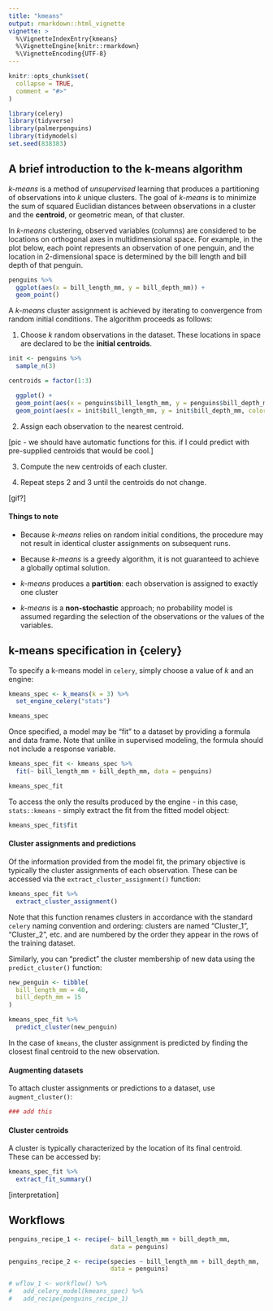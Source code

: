 ```yaml
---
title: "kmeans"
output: rmarkdown::html_vignette
vignette: >
  %\VignetteIndexEntry{kmeans}
  %\VignetteEngine{knitr::rmarkdown}
  %\VignetteEncoding{UTF-8}
---
```


```r
knitr::opts_chunk$set(
  collapse = TRUE,
  comment = "#>"
)
```

```r
library(celery)
library(tidyverse)
library(palmerpenguins)
library(tidymodels)
set.seed(838383)
```

## A brief introduction to the k-means algorithm

*k-means* is a method of *unsupervised* learning that produces a partitioning of
observations into *k* unique clusters.  The goal of *k-means* is to minimize the sum of
squared Euclidian distances between observations in a cluster and the **centroid**,
or geometric mean, of that cluster.

In *k-means* clustering, observed variables (columns) are considered to be locations
on orthogonal axes in multidimensional space.  For example, in the plot below,
each point represents an observation of one penguin, and the location in 2-dimensional
space is determined by the bill length and bill depth of that penguin.

```r
penguins %>%
  ggplot(aes(x = bill_length_mm, y = bill_depth_mm)) + 
  geom_point()
```


A *k-means* cluster assignment is achieved by iterating to convergence from random
initial conditions.  The algorithm proceeds as follows:

1. Choose *k* random observations in the dataset.  These locations in space are
declared to be the **initial centroids**.

```r
init <- penguins %>%
  sample_n(3)

centroids = factor(1:3)

  ggplot() + 
  geom_point(aes(x = penguins$bill_length_mm, y = penguins$bill_depth_mm)) +
  geom_point(aes(x = init$bill_length_mm, y = init$bill_depth_mm, color = clusters), size = 5)
```

2. Assign each observation to the nearest centroid.

[pic - we should have automatic functions for this.  if I could predict with
pre-supplied centroids that would be cool.]

3. Compute the new centroids of each cluster.

4. Repeat steps 2 and 3 until the centroids do not change.

[gif?]


#### Things to note

* Because *k-means* relies on random initial conditions, the procedure may not
result in identical cluster assignments on subsequent runs.

* Because *k-means* is a greedy algorithm, it is not guaranteed to achieve a
globally optimal solution.

* *k-means* produces a **partition**: each observation is assigned to exactly 
one cluster

* *k-means* is a **non-stochastic** approach; no probability model is assumed
regarding the selection of the observations or the values of the variables.


## k-means specification in {celery}

To specify a k-means model in `celery`, simply choose a value of $k$ and an
engine:

```r
kmeans_spec <- k_means(k = 3) %>%
  set_engine_celery("stats") 

kmeans_spec
```

Once specified, a model may be "fit" to a dataset by providing a formula and 
data frame.  Note that unlike in supervised modeling, the formula should not
include a response variable.

```r
kmeans_spec_fit <- kmeans_spec %>%
  fit(~ bill_length_mm + bill_depth_mm, data = penguins)

kmeans_spec_fit
```

To access the only the results produced by the engine - in this case, `stats::kmeans` -
simply extract the fit from the fitted model object:

```r
kmeans_spec_fit$fit
```

#### Cluster assignments and predictions

Of the information provided from the model fit, the primary objective is typically
the cluster assignments of each observation.  These can be accessed via the
`extract_cluster_assignment()` function:

```r
kmeans_spec_fit %>%
  extract_cluster_assignment()
```

Note that this function renames clusters in accordance with the standard `celery`
naming convention and ordering: clusters are named "Cluster_1", "Cluster_2", etc.
and are numbered by the order they appear in the rows of the training dataset.

Similarly, you can "predict" the cluster membership of new data using the 
`predict_cluster()` function:

```r
new_penguin <- tibble(
  bill_length_mm = 40,
  bill_depth_mm = 15
)

kmeans_spec_fit %>%
  predict_cluster(new_penguin)
```

In the case of `kmeans`, the cluster assignment is predicted by finding the closest
final centroid to the new observation.


#### Augmenting datasets

To attach cluster assignments or predictions to a dataset, use `augment_cluster()`:

```r
### add this
```


#### Cluster centroids

A cluster is typically characterized by the location of its
final centroid.  These can be accessed by:

```r
kmeans_spec_fit %>%
  extract_fit_summary()
```

[interpretation]


## Workflows

```r
penguins_recipe_1 <- recipe(~ bill_length_mm + bill_depth_mm,
                            data = penguins)

penguins_recipe_2 <- recipe(species ~ bill_length_mm + bill_depth_mm,
                            data = penguins)

# wflow_1 <- workflow() %>%
#   add_celery_model(kmeans_spec) %>%
#   add_recipe(penguins_recipe_1)
```


























